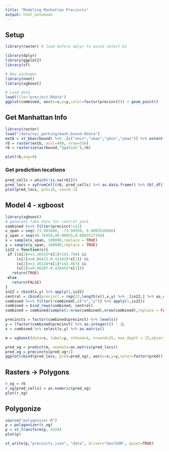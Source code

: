 ```yaml
---
title: "Modeling Manhattan Precincts"
output: html_notebook
---
```


## Setup

```r
library(raster) # load before dplyr to avoid select bs

library(dplyr)
library(ggplot2)
library(sf)

# New packages
library(nnet)
library(xgboost)

# Load data
load(file="precinct.Rdata")
ggplot(combined, aes(x=x,y=y,color=factor(precinct))) + geom_point()
```


## Get Manhattan Info

```r
library(raster)
load("/data/nyc_parking/manh_bound.Rdata")
extb = st_bbox(bound) %>% .[c("xmin","xmax","ymin","ymax")] %>% extent()
rb = raster(extb, ncol=400, nrow=556)
rb = rasterize(as(bound,"Spatial"),rb)

plot(rb,asp=0)
```

### Get prediction locations

```r
pred_cells = which(!is.na(rb[]))
pred_locs = xyFromCell(rb, pred_cells) %>% as.data.frame() %>% tbl_df()
plot(pred_locs, pch=16, cex=0.1)
```

## Model 4 - xgboost

```r
library(xgboost)
# generate fake data for central park
combined %<>% filter(precinct!=22)
x_span = seq(-73.981600, -73.94950, 0.0003526966)
y_span = seq(40.76458,40.80055,0.0003527358)
x = sample(x_span, 100000,replace = TRUE)
y = sample(y_span, 100000,replace = TRUE)
is22 = function(x){
 if ((x[2]<=1.36555*x[1]+141.794) &&
     (x[2]<=8.86415-0.431818*x[1]) &&
     (x[2]>=1.36134*x[1]+141.467) &&
     (x[2]>=9.66207-0.420455*x[1]))
   return(TRUE)
 else
   return(FALSE)
}
in22 = cbind(x,y) %>% apply(1,is22)
central = cbind(precinct = rep(22,length(x)),x,y) %>% .[in22,] %>% as_data_frame
combined %<>% filter(!combined[,c("x","y")] %>% apply(1,is22))
combined = bind_rows(combined, central)
combined = combined[sample(1:nrow(combined),nrow(combined),replace = FALSE),]

precincts = factor(combined$precinct) %>% levels()
y = (factor(combined$precinct) %>% as.integer()) - 1L
x = combined %>% select(x,y) %>% as.matrix()

m = xgboost(data=x, label=y, nthead=4, nround=25, max_depth = 15,objective="multi:softmax", num_class=length(precincts))

pred_xg = predict(m, newdata=as.matrix(pred_locs))
pred_xg = precincts[pred_xg+1]
ggplot(cbind(pred_locs, pred=pred_xg), aes(x=x,y=y,color=factor(pred))) + geom_point()
```


## Rasters -> Polygons

```r
r_xg = rb
r_xg[pred_cells] = as.numeric(pred_xg)
plot(r_xg)
```


## Polygonize

```r
source("polygonizer.R")
p = polygonizer(r_xg)
p = st_transform(p, 4326)
plot(p)

st_write(p,"precincts.json", "data", driver="GeoJSON", quiet=TRUE)
```